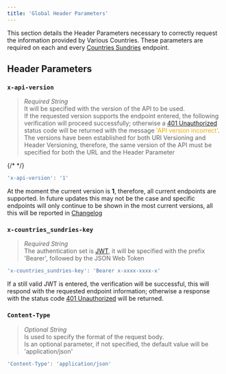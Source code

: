 ```yaml
---
title: 'Global Header Parameters'
---
```


This section details the Header Parameters necessary to correctly request the information provided by Various Countries. These parameters are required on each and every <a href="/" class="no-underline">Countries Sundries</a> endpoint.

## Header Parameters

### `x-api-version`
>_Required String_\
It will be specified with the version of the API to be used.\
If the requested version supports the endpoint entered, the following verification will proceed successfully; otherwise a <a href="https://developer.mozilla.org/en-US/docs/Web/HTTP/Status/401" target="_blank" class="no-underline"><span class="text-[#f0a802] hover:text-[#f8c554]">401 Unauthorized</span></a> status code will be returned with the message <span style="color: #f0a802;">'API version incorrect'</span>.
The versions have been established for both URI Versioning and Header Versioning, therefore, the same version of the API must be specified for both the URL and the Header Parameter

{/*
  <a href="" class="no-underline"></a>
*/}

```js
'x-api-version': '1'
```

At the moment the current version is **1**, therefore, all current endpoints are supported. In future updates this may not be the case and specific endpoints will only continue to be shown in the most current versions, all this will be reported in [Changelog](/docs/changelog/changelog)


### `x-countries_sundries-key`
>_Required String_\
The authentication set is <a href="https://jwt.io/" target="_blank" class="no-underline">JWT</a>, it will be specified with the prefix 'Bearer', followed by the JSON Web Token

```js
'x-countries_sundries-key': 'Bearer x-xxxx-xxxx-x'
```
If a still valid JWT is entered, the verification will be successful, this will respond with the requested endpoint information; otherwise a response with the status code <a href="https://developer.mozilla.org/en-US/docs/Web/HTTP/Status/401" target="_blank" class="no-underline"><span class="text-[#f0a802] hover:text-[#f8c554]">401 Unauthorized</span></a> will be returned.


### `Content-Type`
>_Optional String_\
Is used to specify the format of the request body.\
Is an optional parameter, if not specified, the default value will be 'application/json'

```js
'Content-Type': 'application/json'
```